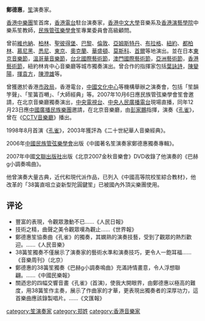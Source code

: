 {{Unreferenced|time=2021-07-09}}
{{Orphan|time=2021-07-09}}

'''鄭德惠'''，[[笙|笙]]演奏家。

[[香港中樂團|香港中樂團]]笙首席，[[香港電台|香港電台]]駐台演奏家，[[香港中文大學|香港中文大學]]音樂系及[[香港演藝學院|香港演藝學院]]中樂系笙教師，[[民族管弦樂學會|民族管弦樂學會]]笙專業委員會高級顧問。

曾前[[維也納|維也納]]、[[柏林|柏林]]、[[聖彼得堡|聖彼得堡]]、[[巴黎|巴黎]]、[[倫敦|倫敦]]、[[亞姆斯特丹|亞姆斯特丹]]、[[布拉格|布拉格]]、[[紐約|紐約]]、[[都柏林|都柏林]]、[[慕尼黑|慕尼黑]]、[[悉尼|悉尼]]、[[東京|東京]]、[[奧克蘭|奧克蘭]]、[[華盛頓|華盛頓]]、[[莫斯科|莫斯科]]、[[首爾|首爾]]等地演出。並在日本[[東京音樂節|東京音樂節]]，[[溫哥華音樂節|溫哥華音樂節]]，[[台北國際藝術節|台北國際藝術節]]，[[澳門國際藝術節|澳門國際藝術節]]，[[亞洲藝術節|亞洲藝術節]]，[[香港藝術節|香港藝術節]]，紐約林肯中心音樂廳等城市獨奏演出。曾合作的指揮家包括[[葉詠詩|葉詠詩]]，[[陳變陽|陳變陽]]，[[揮袁方|揮袁方]]，[[陳澄雄|陳澄雄]]等。

曾獲邀於香港[[市政局|市政局]]，香港電台，[[中國文化中心|中國文化中心]]等機構舉辦之演奏會，包括「笙韻竽聲」、「笙簧百囀」、「大師經典」等。2007年10月6日應民族管弦樂學會笙會邀請，在北京音樂廳獨奏演出，[[中国中央电视台|中央電視台]]、[[中央人民廣播電台|中央人民廣播電台]]現場直播，同年12月23日應[[中國廣播民族樂團|中國廣播民族樂團]]邀請，在北京音樂廳，由[[彭家鵬|彭家鵬]]指揮，演奏《[[孔雀笙協奏曲|孔雀]]》，曾在《[[CCTV音樂廳|CCTV音樂廳]]》播出。

1998年8月首演《[[孔雀笙協奏曲|孔雀]]》，2003年獲評為《二十世紀華人音樂經典》。

2006年[[中國民族管弦樂學會|中國民族管弦樂學會]]出版《中國著名笙演奏家鄭德惠獨奏專輯》。

2007年中國[[文聯出版社|文聯出版社]]出版《北京2007金秋音樂會》DVD收錄了他演奏的《巴赫g小調奏鳴曲》。

他曾演奏大量古典，近代和現代派作品，已列入《中國高等院校笙綜合教材》，他改革的「38簧直咀立姿新型陀圓鍵笙」已被國內外頂尖樂團使用。

==评论==

* 豐富的表現，令觀眾激動不已……《人民日報》
* 技術之精，曲聲之美令觀眾嘆為觀止……《世界報》
* 鄭德惠笙協奏曲《孔雀》的獨奏，其嫻熟的演奏技藝，受到了觀眾的熱烈歡迎。……《人民音樂》
* 38簧笙獨奏不僅展示了演奏家的藝術水準和演奏技巧，更令人一飽耳福……《音樂周刊》（北京）
* 鄭德惠的38簧笙獨奏《巴赫g小調奏鳴曲》充滿詩情畫意，令人浮想聯翩。……《中國民樂報》
* 關迺忠的四幅交響音畫《孔雀》(首演)，使我大開眼界，由鄭德惠以極高的難度，用38簧笙作主奏，展示了作曲家的才華，更表現出獨奏者的深厚功力，這首樂曲應該錄製唱片。……《文匯報》

[[category:笙演奏家|category:笙演奏家]]
[[category:郑姓|category:郑姓]]
[[category:香港音樂家|category:香港音樂家]]